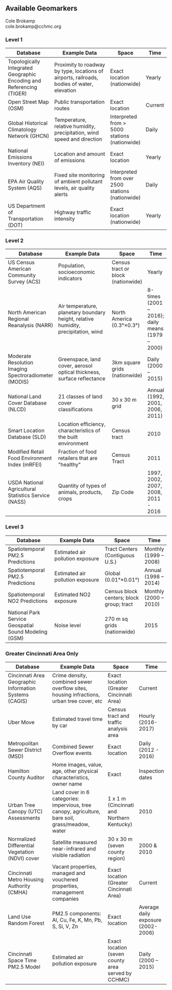 ## Available Geomarkers

Cole Brokamp   
cole.brokamp@cchmc.org

### Level 1

| **Database** | **Example Data** | **Space** | **Time** |
| --------------------- | ---------------------------- | --------- | --------- |
| Topologically Integrated Geographic Encoding and Referencing (TIGER) | Proximity to roadway by type, locations of airports, railroads, bodies of water, elevation | Exact location (nationwide) | Yearly |
| Open Street Map (OSM) | Public transportation routes | Exact location | Current |
| Global Historical Climatology Network (GHCN) | Temperature, relative humidity, precipitation, wind speed and direction | Interpreted from &gt; 5000 stations (nationwide) | Daily |
| National Emissions Inventory (NEI) | Location and amount of emissions | Exact location | Yearly |
| EPA Air Quality System (AQS) | Fixed site monitoring of ambient pollutant levels, air quality alerts | Interpreted from over 2500 stations (nationwide) | Daily |
| US Department of Transportation (DOT) | Highway traffic intensity | Exact location (nationwide) | Yearly |

### Level 2

| **Database** | **Example Data** | **Space** | **Time** |
| --------------------- | ---------------------------- | --------- | --------- |
| US Census American Community Survey (ACS) | Population, socioeconomic indicators | Census tract or block (nationwide) | Yearly |
| North American Regional Reanalysis (NARR) | Air temperature, planetary boundary height, relative humidity, precipitation, wind | North America (0.3°×0.3°) | 8-times (2001 – 2016); daily means (1979 – 2000) |
| Moderate Resolution Imaging Spectroradiometer (MODIS) | Greenspace, land cover, aerosol optical thickness, surface reflectance | 3km square grids (nationwide) | Daily (2000 – 2015) |
| National Land Cover Database (NLCD) | 21 classes of land cover classifications | 30 x 30 m grid | Annual (1992, 2001, 2006, 2011) |
| Smart Location Database (SLD) | Location efficiency, characteristics of the built environment | Census tract | 2010 |
| Modified Retail Food Environment Index (mRFEI) | Fraction of food retailers that are &quot;healthy&quot; | Census Tract | 2011 |
| USDA National Agricultural Statistics Service (NASS) | Quantity of types of animals, products, crops | Zip Code | 1997, 2002, 2007, 2008, 2011 - 2016 |

### Level 3

| **Database** | **Example Data** | **Space** | **Time** |
| --------------------- | ---------------------------- | --------- | --------- |
| Spatiotemporal PM2.5 Predictions | Estimated air pollution exposure | Tract Centers (Contiguous U.S.) | Monthly (1999 – 2008) |
| Spatiotemporal PM2.5 Predictions | Estimated air pollution exposure | Global (0.01°×0.01°) | Annual (1998 – 2014) |
| Spatiotemporal NO2 Predictions | Estimated NO2 exposure | Census block centers; block group; tract |  Monthly (2000 – 2010) |
| National Park Service Geospatial Sound Modeling (GSM) | Noise level | 270 m sq grids (nationwide) | 2015 |

### Greater Cincinnati Area Only
| **Database** | **Example Data** | **Space** | **Time** |
| --------------------- | ---------------------------- | --------- | --------- |
| Cincinnati Area Geographic Information Systems (CAGIS) | Crime density, combined sewer overflow sites, housing infractions, urban tree cover, etc | Exact location (Greater Cincinnati Area) | Current |
| Uber Move | Estimated travel time by car | Census tract and traffic analysis area | Hourly (2016-2017) |
| Metropolitan Sewer District (MSD) | Combined Sewer Overflow events | Exact location | Daily (2012 - 2016) |
| Hamilton County Auditor | Home images, value, age, other physical characteristics, owner name | Exact | Inspection dates
| Urban Tree Canopy (UTC) Assessments | Land cover in 6 categories: impervious, tree canopy, agriculture, bare soil, grass/meadow, water | 1 x 1 m (Cincinnati and Northern Kentucky) | 2010 |
| Normalized Differential Vegetation (NDVI) cover | Satellite measured near-infrared and visible radiation | 30 x 30 m (seven county region) | 2000 & 2010|
| Cincinnati Metro Housing Authority (CMHA) | Vacant properties, managed and vouchered properties, management companies | Exact location (Greater Cincinnati Area) | Current |
| Land Use Random Forest | PM2.5 components: Al, Cu, Fe, K, Mn, Pb, S, Si, V, Zn | Exact location | Average daily exposure (2002-2006) |
| Cincinnati Space Time PM2.5 Model | Estimated air pollution exposure | Exact location (seven county area served by CCHMC) | Daily (2000 – 2015) |
